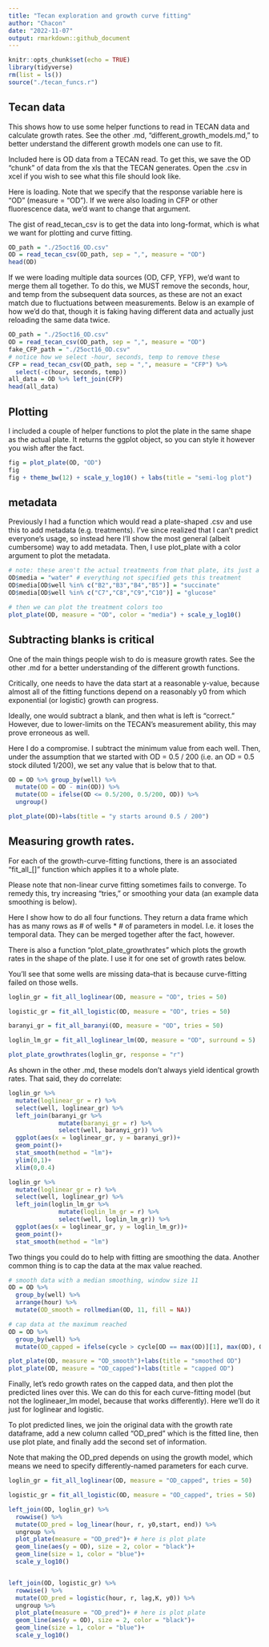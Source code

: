 ```yaml
---
title: "Tecan exploration and growth curve fitting"
author: "Chacon"
date: "2022-11-07"
output: rmarkdown::github_document
---
```


```r
knitr::opts_chunk$set(echo = TRUE)
library(tidyverse)
rm(list = ls())
source("./tecan_funcs.r")

```

## Tecan data

This shows how to use some helper functions to read in TECAN data and calculate growth rates. See the other .md, "different_growth_models.md," to better understand the different growth models one can use to fit.

Included here is OD data from a TECAN read. To get this, we save the OD "chunk" of data from the xls that the TECAN generates. Open the .csv in xcel if you wish to see what this file should look like.

Here is loading. Note that we specify that the response variable here is "OD" (measure = "OD"). If we were also loading in CFP or other fluorescence data, we'd want to change that argument. 

The gist of read_tecan_csv is to get the data into long-format, which is what we want for plotting and curve fitting.

```r
OD_path = "./25oct16_OD.csv"
OD = read_tecan_csv(OD_path, sep = ",", measure = "OD")
head(OD)
```

If we were loading multiple data sources (OD, CFP, YFP), we'd want to merge them all together. To do this, we MUST remove the seconds, hour, and temp from the subsequent data sources, as these are not an exact match due to fluctuations between measurements. Below is an example of how we'd do that, though it is faking having different data and actually just reloading the same data twice.

```r
OD_path = "./25oct16_OD.csv"
OD = read_tecan_csv(OD_path, sep = ",", measure = "OD")
fake_CFP_path = "./25oct16_OD.csv"
# notice how we select -hour, seconds, temp to remove these
CFP = read_tecan_csv(OD_path, sep = ",", measure = "CFP") %>%
  select(-c(hour, seconds, temp))
all_data = OD %>% left_join(CFP)
head(all_data)

```

## Plotting

I included a couple of helper functions to plot the plate in the same shape as the actual plate. It returns the ggplot object, so you can style it however you wish after the fact.

```r
fig = plot_plate(OD, "OD")
fig
fig + theme_bw(12) + scale_y_log10() + labs(title = "semi-log plot")
```

## metadata

Previously I had a function which would read a plate-shaped .csv and use this to add metadata (e.g. treatments). I've since realized that I can't predict everyone's usage, so instead here I'll show the most general (albeit cumbersome) way to add metadata. Then, I use plot_plate with a color argument to plot the metadata. 

```r
# note: these aren't the actual treatments from that plate, its just a demo
OD$media = "water" # everything not specified gets this treatment
OD$media[OD$well %in% c("B2","B3","B4","B5")] = "succinate"
OD$media[OD$well %in% c("C7","C8","C9","C10")] = "glucose"

# then we can plot the treatment colors too
plot_plate(OD, measure = "OD", color = "media") + scale_y_log10()


```

## Subtracting blanks is critical 

One of the main things people wish to do is measure growth rates. See the other .md for a better understanding of the different growth functions. 

Critically, one needs to have the data start at a reasonable y-value, because almost all of the fitting functions depend on a reasonably y0 from which exponential (or logistic) growth can progress. 

Ideally, one would subtract a blank, and then what is left is "correct." However, due to lower-limits on the TECAN's measurement ability, this may prove erroneous as well.

Here I do a compromise. I subtract the minimum value from each well. Then, under the assumption that we started with OD = 0.5 / 200 (i.e. an OD = 0.5 stock diluted 1/200), we set any value that is below that to that.

```r
OD = OD %>% group_by(well) %>% 
  mutate(OD = OD - min(OD)) %>%
  mutate(OD = ifelse(OD <= 0.5/200, 0.5/200, OD)) %>%
  ungroup()

plot_plate(OD)+labs(title = "y starts around 0.5 / 200")
```


## Measuring growth rates. 

For each of the growth-curve-fitting functions, there is an associated "fit_all_[]" function which applies it to a whole plate. 

Please note that non-linear curve fitting sometimes fails to converge. To remedy this, try increasing "tries," or smoothing your data (an example data smoothing is below).

Here I show how to do all four functions. They return a data frame which has as many rows as # of wells * # of parameters in model. I.e. it loses the temporal data. They can be merged together after the fact, however.

There is also a function "plot_plate_growthrates" which plots the growth rates in the shape of the plate. I use it for one set of growth rates below.

You'll see that some wells are missing data--that is because curve-fitting failed on those wells. 

```r
loglin_gr = fit_all_loglinear(OD, measure = "OD", tries = 50)

logistic_gr = fit_all_logistic(OD, measure = "OD", tries = 50)

baranyi_gr = fit_all_baranyi(OD, measure = "OD", tries = 50)

loglin_lm_gr = fit_all_loglinear_lm(OD, measure = "OD", surround = 5)

plot_plate_growthrates(loglin_gr, response = "r")

```

As shown in the other .md, these models don't always yield identical growth rates. That said, they do correlate:

```r
loglin_gr %>%
  mutate(loglinear_gr = r) %>%
  select(well, loglinear_gr) %>%
  left_join(baranyi_gr %>%
              mutate(baranyi_gr = r) %>%
              select(well, baranyi_gr)) %>%
  ggplot(aes(x = loglinear_gr, y = baranyi_gr))+
  geom_point()+
  stat_smooth(method = "lm")+
  ylim(0,1)+
  xlim(0,0.4)

loglin_gr %>%
  mutate(loglinear_gr = r) %>%
  select(well, loglinear_gr) %>%
  left_join(loglin_lm_gr %>%
              mutate(loglin_lm_gr = r) %>%
              select(well, loglin_lm_gr)) %>%
  ggplot(aes(x = loglinear_gr, y = loglin_lm_gr))+
  geom_point()+
  stat_smooth(method = "lm")
```

Two things you could do to help with fitting are smoothing the data. Another common thing is to cap the data at the max value reached.

```r
# smooth data with a median smoothing, window size 11
OD = OD %>%
  group_by(well) %>%
  arrange(hour) %>%
  mutate(OD_smooth = rollmedian(OD, 11, fill = NA))

# cap data at the maximum reached
OD = OD %>%
  group_by(well) %>%
  mutate(OD_capped = ifelse(cycle > cycle[OD == max(OD)][1], max(OD), OD))

plot_plate(OD, measure = "OD_smooth")+labs(title = "smoothed OD")
plot_plate(OD, measure = "OD_capped")+labs(title = "capped OD")
```

Finally, let's redo growth rates on the capped data, and then plot the predicted lines over this. We can do this for each curve-fitting model (but not the loglineaer_lm model, because that works differently). Here we'll do it just for loglinear and logistic.

To plot predicted lines, we join the original data with the growth rate dataframe, add a new column called "OD_pred" which is the fitted line, then use plot plate, and finally add the second set of information.

Note that making the OD_pred depends on using the growth model, which means we need to specify differently-named parameters for each curve.

```r

loglin_gr = fit_all_loglinear(OD, measure = "OD_capped", tries = 50)

logistic_gr = fit_all_logistic(OD, measure = "OD_capped", tries = 50)

left_join(OD, loglin_gr) %>%
  rowwise() %>%
  mutate(OD_pred = log_linear(hour, r, y0,start, end)) %>%
  ungroup %>%
  plot_plate(measure = "OD_pred")+ # here is plot plate
  geom_line(aes(y = OD), size = 2, color = "black")+
  geom_line(size = 1, color = "blue")+
  scale_y_log10()


left_join(OD, logistic_gr) %>%
  rowwise() %>%
  mutate(OD_pred = logistic(hour, r, lag,K, y0)) %>%
  ungroup %>%
  plot_plate(measure = "OD_pred")+ # here is plot plate
  geom_line(aes(y = OD), size = 2, color = "black")+
  geom_line(size = 1, color = "blue")+
  scale_y_log10()

```